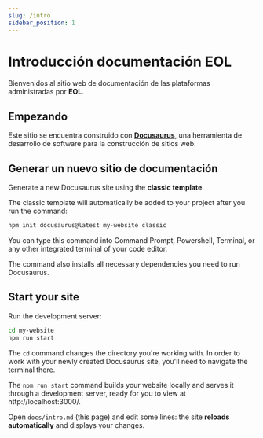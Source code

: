 ```yaml
---
slug: /intro
sidebar_position: 1
---
```


# Introducción documentación EOL

Bienvenidos al sitio web de documentación de las plataformas administradas por **EOL**.

## Empezando

Este sitio se encuentra construido con **[Docusaurus](https://docusaurus.new)**, una herramienta de desarrollo de software para la construcción de sitios web.


<!-- ### What you'll need

- [Node.js](https://nodejs.org/en/download/) version 14 or above:
  - When installing Node.js, you are recommended to check all checkboxes related to dependencies. -->

## Generar un nuevo sitio de documentación

Generate a new Docusaurus site using the **classic template**.

The classic template will automatically be added to your project after you run the command:

```bash
npm init docusaurus@latest my-website classic
```

You can type this command into Command Prompt, Powershell, Terminal, or any other integrated terminal of your code editor.

The command also installs all necessary dependencies you need to run Docusaurus.

## Start your site

Run the development server:

```bash
cd my-website
npm run start
```

The `cd` command changes the directory you're working with. In order to work with your newly created Docusaurus site, you'll need to navigate the terminal there.

The `npm run start` command builds your website locally and serves it through a development server, ready for you to view at http://localhost:3000/.

Open `docs/intro.md` (this page) and edit some lines: the site **reloads automatically** and displays your changes.

